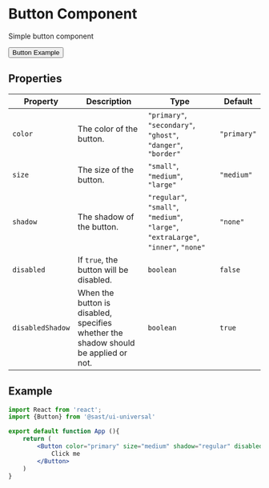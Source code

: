 

# Button Component
Simple button component

<Wraper>
    <Button color="primary" size="small" shadow="large">
        Button Example
    </Button>
</Wraper>



## Properties

| Property         | Description                                                               | Type                                     | Default   |
|------------------|---------------------------------------------------------------------------|------------------------------------------|-----------|
| `color`          | The color of the button.                                                  | `"primary"`, `"secondary"`, `"ghost"`, `"danger"`, `"border"` | `"primary"` |
| `size`           | The size of the button.                                                   | `"small"`, `"medium"`, `"large"`         | `"medium"` |
| `shadow`         | The shadow of the button.                                                  | `"regular"`, `"small"`, `"medium"`, `"large"`, `"extraLarge"`, `"inner"`, `"none"` | `"none"`   |
| `disabled`       | If `true`, the button will be disabled.                                   | `boolean`                                | `false`   |
| `disabledShadow` | When the button is disabled, specifies whether the shadow should be applied or not. | `boolean`                                | `true`    |

## Example

```jsx
import React from 'react';
import {Button} from '@sast/ui-universal'

export default function App (){
    return (
        <Button color="primary" size="medium" shadow="regular" disabled={false}>
            Click me
        </Button>
    )
}
```